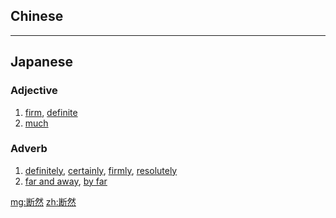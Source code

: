 {{also|斷然}}
==Chinese==
{{zh-see|斷然}}

----

==Japanese==
{{ja-kanjitab|だん|ぜん|yomi=o}}

===Adjective===
{{ja-adj|infl=tari|だんぜん|kyu=斷然}}

# [[firm]], [[definite]]
# [[much]]

===Adverb===
{{ja-pos|だんぜん|adverb|kyu=斷然}}

# [[definitely]], [[certainly]], [[firmly]], [[resolutely]]
# [[far and away]], [[by far]]

[[mg:断然]]
[[zh:断然]]